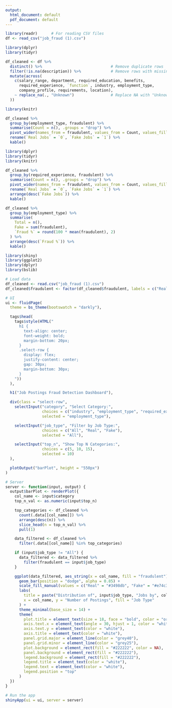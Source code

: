 ---
output:
  html_document: default
  pdf_document: default
---
```{r}
library(readr)      # For reading CSV files
df <- read_csv("job_fraud (1).csv")

```

```{r}
library(dplyr)
library(tidyr)

df_cleaned <- df %>%
  distinct() %>%                              # Remove duplicate rows
  filter(!is.na(description)) %>%             # Remove rows with missing descriptions
  mutate(across(
    c(salary_range, department, required_education, benefits,
      required_experience, `function`, industry, employment_type,
      company_profile, requirements, location),
    ~ replace_na(., "Unknown")                # Replace NA with "Unknown"
  ))

```

```{r}
library(knitr)

df_cleaned %>%
  group_by(employment_type, fraudulent) %>%
  summarise(Count = n(), .groups = "drop") %>%
  pivot_wider(names_from = fraudulent, values_from = Count, values_fill = 0) %>%
  rename(`Real Jobs` = `0`, `Fake Jobs` = `1`) %>%
  kable()

```
```{r}
library(dplyr)
library(tidyr)
library(knitr)

df_cleaned %>%
  group_by(required_experience, fraudulent) %>%
  summarise(Count = n(), .groups = "drop") %>%
  pivot_wider(names_from = fraudulent, values_from = Count, values_fill = 0) %>%
  rename(`Real Jobs` = `0`, `Fake Jobs` = `1`) %>%
  arrange(desc(`Fake Jobs`)) %>%
  kable()
```


```{r}
df_cleaned %>%
  group_by(employment_type) %>%
  summarise(
    Total = n(),
    Fake = sum(fraudulent),
    `Fraud %` = round(100 * mean(fraudulent), 2)
  ) %>%
  arrange(desc(`Fraud %`)) %>%
  kable()
```





```{r}
library(shiny)
library(ggplot2)
library(dplyr)
library(bslib)

# Load data
df_cleaned <- read.csv("job_fraud (1).csv")
df_cleaned$fraudulent <- factor(df_cleaned$fraudulent, labels = c("Real", "Fake"))

# UI
ui <- fluidPage(
  theme = bs_theme(bootswatch = "darkly"),

  tags$head(
    tags$style(HTML("
      h1 {
        text-align: center;
        font-weight: bold;
        margin-bottom: 20px;
      }
      .select-row {
        display: flex;
        justify-content: center;
        gap: 30px;
        margin-bottom: 30px;
      }
    "))
  ),

  h1("Job Postings Fraud Detection Dashboard"),

  div(class = "select-row",
    selectInput("category", "Select Category:", 
                choices = c("industry", "employment_type", "required_experience"),
                selected = "employment_type"),

    selectInput("job_type", "Filter by Job Type:",
                choices = c("All", "Real", "Fake"),
                selected = "All"),

    selectInput("top_n", "Show Top N Categories:",
                choices = c(5, 10, 15),
                selected = 10)
  ),

  plotOutput("barPlot", height = "550px")
)

# Server
server <- function(input, output) {
  output$barPlot <- renderPlot({
    col_name <- input$category
    top_n_val <- as.numeric(input$top_n)

    top_categories <- df_cleaned %>%
      count(.data[[col_name]]) %>%
      arrange(desc(n)) %>%
      slice_head(n = top_n_val) %>%
      pull(1)

    data_filtered <- df_cleaned %>%
      filter(.data[[col_name]] %in% top_categories)

    if (input$job_type != "All") {
      data_filtered <- data_filtered %>%
        filter(fraudulent == input$job_type)
    }

    ggplot(data_filtered, aes_string(x = col_name, fill = "fraudulent")) +
      geom_bar(position = "dodge", alpha = 0.85) +
      scale_fill_manual(values = c("Real" = "#3498db", "Fake" = "#e74c3c")) +
      labs(
        title = paste("Distribution of", input$job_type, "Jobs by", col_name),
        x = col_name, y = "Number of Postings", fill = "Job Type"
      ) +
      theme_minimal(base_size = 14) +
      theme(
        plot.title = element_text(size = 18, face = "bold", color = "orange", hjust = 0.5),
        axis.text.x = element_text(angle = 30, hjust = 1, color = "white"),
        axis.text.y = element_text(color = "white"),
        axis.title = element_text(color = "white"),
        panel.grid.major = element_line(color = "grey40"),
        panel.grid.minor = element_line(color = "grey25"),
        plot.background = element_rect(fill = "#222222", color = NA),
        panel.background = element_rect(fill = "#222222"),
        legend.background = element_rect(fill = "#222222"),
        legend.title = element_text(color = "white"),
        legend.text = element_text(color = "white"),
        legend.position = "top"
      )
  })
}

# Run the app
shinyApp(ui = ui, server = server)


```

